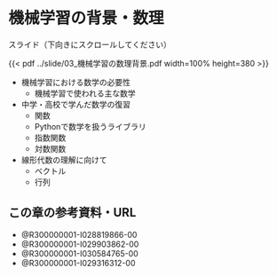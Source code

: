 # 機械学習の背景・数理

スライド（下向きにスクロールしてください）

{{< pdf ../slide/03_機械学習の数理背景.pdf width=100% height=380 >}}


- 機械学習における数学の必要性
    - 機械学習で使われる主な数学
- 中学・高校で学んだ数学の復習
    - 関数
    - Pythonで数学を扱うライブラリ
    - 指数関数
    - 対数関数
- 線形代数の理解に向けて
    - ベクトル
    - 行列

## この章の参考資料・URL

- @R300000001-I028819866-00
- @R300000001-I029903862-00
- @R300000001-I030584765-00
- @R300000001-I029316312-00
